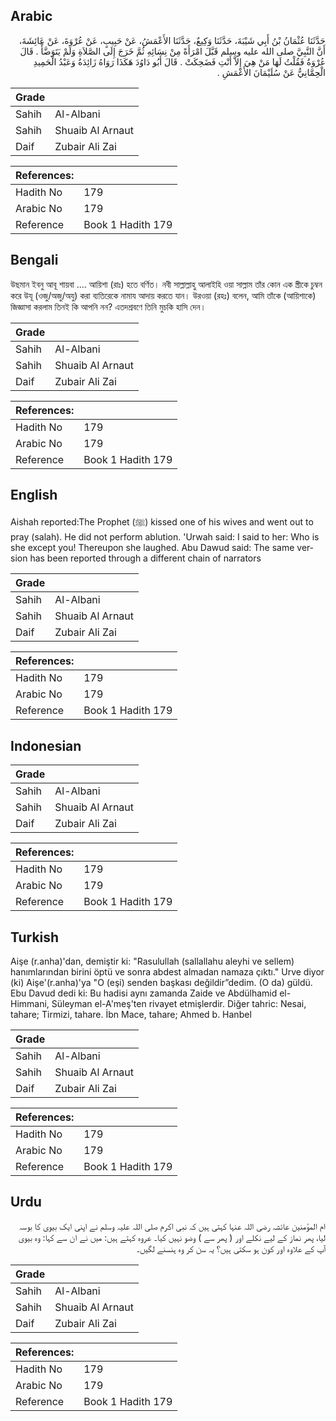 ## Arabic


<div dir="rtl" lang="ar" style={{fontSize:'larger',backgroundColor:'#f8f9fa',padding:20}}>
حَدَّثَنَا عُثْمَانُ بْنُ أَبِي شَيْبَةَ، حَدَّثَنَا وَكِيعٌ، حَدَّثَنَا الأَعْمَشُ، عَنْ حَبِيبٍ، عَنْ عُرْوَةَ، عَنْ عَائِشَةَ، أَنَّ النَّبِيَّ صلى الله عليه وسلم قَبَّلَ امْرَأَةً مِنْ نِسَائِهِ ثُمَّ خَرَجَ إِلَى الصَّلاَةِ وَلَمْ يَتَوَضَّأْ ‏.‏ قَالَ عُرْوَةُ فَقُلْتُ لَهَا مَنْ هِيَ إِلاَّ أَنْتِ فَضَحِكَتْ ‏.‏ قَالَ أَبُو دَاوُدَ هَكَذَا رَوَاهُ زَائِدَةُ وَعَبْدُ الْحَمِيدِ الْحِمَّانِيُّ عَنْ سُلَيْمَانَ الأَعْمَشِ ‏.‏
</div>
<div style={{backgroundColor:'#f8f9fa',padding:20, marginBottom: 10}}><table> <thead> <tr> <th>Grade</th> <th></th> </tr> </thead> <tbody> <tr><td>Sahih</td><td>Al-Albani</td></tr><tr><td>Sahih</td><td>Shuaib Al Arnaut</td></tr><tr><td>Daif</td><td>Zubair Ali Zai</td></tr></tbody></table><table> <thead> <tr> <th>References:</th> <th></th> </tr> </thead> <tbody><tr><td>Hadith No</td><td>179</td></tr><tr><td>Arabic No</td><td>179</td></tr><tr><td>Reference</td><td>Book 1 Hadith 179</td></tr></tbody></table></div>

## Bengali


<div dir="ltr" lang="bn" style={{fontSize:'larger',backgroundColor:'#f8f9fa',padding:20}}>
উছমান ইবনু আবূ শায়বা .... আয়িশা (রাঃ) হতে বর্ণিত। নবী সাল্লাল্লাহু আলাইহি ওয়া সাল্লাম তাঁর কোন এক স্ত্রীকে চুম্বন করে উযূ (ওজু/অজু/অযু) করা ব্যতিরেকে নামায আদায় করতে যান। উরওয়া (রহঃ) বলেন, আমি তাঁকে (আয়িশাকে) জিজ্ঞাসা করলাম তিনই কি আপনি নন? এতদশ্রবণে তিনি মুচকি হাসি দেন।
</div>
<div style={{backgroundColor:'#f8f9fa',padding:20, marginBottom: 10}}><table> <thead> <tr> <th>Grade</th> <th></th> </tr> </thead> <tbody> <tr><td>Sahih</td><td>Al-Albani</td></tr><tr><td>Sahih</td><td>Shuaib Al Arnaut</td></tr><tr><td>Daif</td><td>Zubair Ali Zai</td></tr></tbody></table><table> <thead> <tr> <th>References:</th> <th></th> </tr> </thead> <tbody><tr><td>Hadith No</td><td>179</td></tr><tr><td>Arabic No</td><td>179</td></tr><tr><td>Reference</td><td>Book 1 Hadith 179</td></tr></tbody></table></div>

## English


<div dir="ltr" lang="en" style={{fontSize:'larger',backgroundColor:'#f8f9fa',padding:20}}>
Aishah reported:The Prophet (ﷺ) kissed one of his wives and went out to pray (salah). He did not perform ablution. 'Urwah said: I said to her: Who is she except you! Thereupon she laughed. Abu Dawud said: The same version has been reported through a different chain of narrators
</div>
<div style={{backgroundColor:'#f8f9fa',padding:20, marginBottom: 10}}><table> <thead> <tr> <th>Grade</th> <th></th> </tr> </thead> <tbody> <tr><td>Sahih</td><td>Al-Albani</td></tr><tr><td>Sahih</td><td>Shuaib Al Arnaut</td></tr><tr><td>Daif</td><td>Zubair Ali Zai</td></tr></tbody></table><table> <thead> <tr> <th>References:</th> <th></th> </tr> </thead> <tbody><tr><td>Hadith No</td><td>179</td></tr><tr><td>Arabic No</td><td>179</td></tr><tr><td>Reference</td><td>Book 1 Hadith 179</td></tr></tbody></table></div>

## Indonesian


<div dir="ltr" lang="id" style={{fontSize:'larger',backgroundColor:'#f8f9fa',padding:20}}>

</div>
<div style={{backgroundColor:'#f8f9fa',padding:20, marginBottom: 10}}><table> <thead> <tr> <th>Grade</th> <th></th> </tr> </thead> <tbody> <tr><td>Sahih</td><td>Al-Albani</td></tr><tr><td>Sahih</td><td>Shuaib Al Arnaut</td></tr><tr><td>Daif</td><td>Zubair Ali Zai</td></tr></tbody></table><table> <thead> <tr> <th>References:</th> <th></th> </tr> </thead> <tbody><tr><td>Hadith No</td><td>179</td></tr><tr><td>Arabic No</td><td>179</td></tr><tr><td>Reference</td><td>Book 1 Hadith 179</td></tr></tbody></table></div>

## Turkish


<div dir="ltr" lang="tr" style={{fontSize:'larger',backgroundColor:'#f8f9fa',padding:20}}>
Aişe (r.anha)'dan, demiştir ki: "Rasulullah (sallallahu aleyhi ve sellem) hanımlarından birini öptü ve sonra abdest almadan namaza çıktı." Urve diyor (ki) Aişe'(r.anha)'ya "O (eşi) senden başkası değildir”dedim. (O da) güldü. Ebu Davud dedi ki: Bu hadisi aynı zamanda Zaide ve Abdülhamid el-Himmani, Süleyman el-A'meş'ten rivayet etmişlerdir. Diğer tahric: Nesai, tahare; Tirmizi, tahare. İbn Mace, tahare; Ahmed b. Hanbel
</div>
<div style={{backgroundColor:'#f8f9fa',padding:20, marginBottom: 10}}><table> <thead> <tr> <th>Grade</th> <th></th> </tr> </thead> <tbody> <tr><td>Sahih</td><td>Al-Albani</td></tr><tr><td>Sahih</td><td>Shuaib Al Arnaut</td></tr><tr><td>Daif</td><td>Zubair Ali Zai</td></tr></tbody></table><table> <thead> <tr> <th>References:</th> <th></th> </tr> </thead> <tbody><tr><td>Hadith No</td><td>179</td></tr><tr><td>Arabic No</td><td>179</td></tr><tr><td>Reference</td><td>Book 1 Hadith 179</td></tr></tbody></table></div>

## Urdu


<div dir="rtl" lang="ur" style={{fontSize:'larger',backgroundColor:'#f8f9fa',padding:20}}>
ام المؤمنین عائشہ رضی اللہ عنہا کہتی ہیں کہ نبی اکرم صلی اللہ علیہ وسلم نے اپنی ایک بیوی کا بوسہ لیا، پھر نماز کے لیے نکلے اور ( پھر سے ) وضو نہیں کیا۔ عروہ کہتے ہیں: میں نے ان سے کہا: وہ بیوی آپ کے علاوہ اور کون ہو سکتی ہیں؟ یہ سن کر وہ ہنسنے لگیں۔
</div>
<div style={{backgroundColor:'#f8f9fa',padding:20, marginBottom: 10}}><table> <thead> <tr> <th>Grade</th> <th></th> </tr> </thead> <tbody> <tr><td>Sahih</td><td>Al-Albani</td></tr><tr><td>Sahih</td><td>Shuaib Al Arnaut</td></tr><tr><td>Daif</td><td>Zubair Ali Zai</td></tr></tbody></table><table> <thead> <tr> <th>References:</th> <th></th> </tr> </thead> <tbody><tr><td>Hadith No</td><td>179</td></tr><tr><td>Arabic No</td><td>179</td></tr><tr><td>Reference</td><td>Book 1 Hadith 179</td></tr></tbody></table></div>
